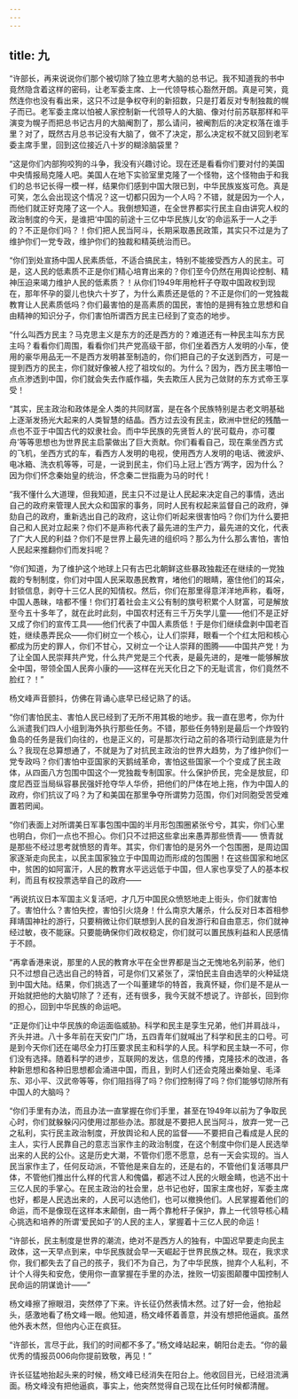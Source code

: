 ```yaml
---
---
---
```

title: 九
---



“许部长，再来说说你们那个被切除了独立思考大脑的总书记。我不知道我的书中竟然隐含着这样的密码，让老军委主席、上一代领导核心豁然开朗。真是可笑，竟然连你也没有看出来，这只不过是争权夺利的新招数，只是打着反对专制独裁的幌子而已。老军委主席以怕被人家控制新一代领导人的大脑、像对付前苏联那样和平演变为幌子而把总书记古月的大脑阉割了，那么请问，被阉割后的决定权落在谁手里？对了，既然古月总书记没有大脑了，做不了决定，那么决定权不就又回到老军委主席手里，回到这位接近八十岁的糊涂脑袋里？

“这是你们内部狗咬狗的斗争，我没有兴趣讨论。现在还是看看你们要对付的美国中央情报局克隆人吧。美国人在地下实验室里克隆了一个怪物，这个怪物由于和我们的总书记长得一模一样，结果你们感到中国大限已到，中华民族岌岌可危。真是可笑，怎么会出现这个情况？这一切都只因为一个人吗？不错，就是因为一个人，而他们就正好克隆了这一个人。我倒想知道，在全世界都实行民主自由讲究人权的政治制度的今天，是谁把‘中国的前途十三亿中华民族儿女’的命运系于一人之手的？不正是你们吗？！你们把人民当阿斗，长期采取愚民政策，其实只不过是为了维护你们一党专政，维护你们的独裁和精英统治而已。

“你们到处宣扬中国人民素质低，不适合搞民主，特别不能接受西方人的民主。可是，这人民的低素质不正是你们精心培育出来的？你们至今仍然在用舆论控制、精神压迫来竭力维护人民的低素质？！从你们1949年用枪杆子夺取中国政权到现在，那年怀孕的婴儿也快六十岁了，为什么素质还是低的？不正是你们的一党独裁教育让人民素质低吗？你们最害怕的是高素质的国民，害怕的是拥有独立思想和自由精神的知识分子，你们害怕所谓西方民主已经到了变态的地步。

“什么叫西方民主？马克思主义是东方的还是西方的？难道还有一种民主叫东方民主吗？看看你们周围，看看你们共产党高级干部，你们坐着西方人发明的小车，使用的豪华用品无一不是西方发明甚至制造的，你们把自己的子女送到西方，可是一提到西方的民主，你们就好像被人挖了祖坟似的。为什么？因为，西方民主哪怕一点点渗透到中国，你们就会失去作威作福，失去欺压人民为己敛财的东方式帝王享受！

“其实，民主政治和政体是全人类的共同财富，是在各个民族特别是古老文明基础上逐渐发扬光大起来的人类智慧的结晶。西方过去没有民主，欧洲中世纪的残酷一点也不亚于中国古代的奴隶社会。而中华民族的先贤哲人的‘民可载舟，亦可覆舟’等等思想也为世界民主启蒙做出了巨大贡献。你们看看自己，现在乘坐西方式的飞机，坐西方式的车，看西方人发明的电视，使用西方人发明的电话、微波炉、电冰箱、洗衣机等等，可是，一说到民主，你们马上冠上‘西方’两字，因为什么？因为你们怀念秦始皇的统治，怀念秦二世指鹿为马的时代！

“我不懂什么大道理，但我知道，民主只不过是让人民起来决定自己的事情，选出自己的政府来管理人民大众和国家的事务，同时人民有权起来监督自己的政府，弹劾自己的政府，重新选出自己的政府，这让你们听起来很害怕吗？你们为什么要把自己和人民对立起来？你们不是声称代表了最先进的生产力，最先进的文化，代表了广大人民的利益？你们不是世界上最先进的组织吗？那么为什么那么害怕，害怕人民起来推翻你们而发抖呢？

“你们知道，为了维护这个地球上只有古巴北朝鲜这些暴政独裁还在继续的一党独裁的专制制度，你们对中国人民采取愚民教育，堵他们的眼睛，塞住他们的耳朵，封锁信息，剥夺十三亿人民的知情权。然后，你们在那里得意洋洋地声称，看呀，中国人愚昧，啥都不懂！你们打着社会主义公有制的旗号积累个人财富，可是解放至今五十多年了，就在此时此刻，中国农村还有三千万失学儿童——他们不是正好又成了你们的宣传工具——他们代表了中国人素质低！于是你们继续盘剥中国老百姓，继续愚弄民众——你们树立一个核心，让人们崇拜，眼看一个个红太阳和核心都成为历史的罪人，你们不甘心，又树立一个让人崇拜的图腾——中国共产党！为了让全国人民崇拜共产党，什么共产党是三个代表，是最先进的，是唯一能够解放全中国，带领全国人民奔小康的——这样在光天化日之下的无耻谎言，你们竟然不脸红？！”

杨文峰声音颤抖，仿佛在背诵心底早已经记熟了的话。

“你们害怕民主、害怕人民已经到了无所不用其极的地步。我一直在思考，你为什么派遣我们四人小组到海外执行那些任务。不错，那些任务特别是最后一个炸毁钓鱼岛的任务是我们向往的，也是正义的，可是那次行动之前的各项行动到底是为什么？我现在总算想通了，不就是为了对抗民主政治的世界大趋势，为了维护你们一党专政吗？你们害怕中亚国家的天鹅绒革命，害怕这些国家一个个变成了民主政体，从四面八方包围中国这个一党独裁专制国家。什么保护侨民，完全是放屁，印度尼西亚当局纵容暴民强奸抢夺华人华侨，把他们的尸体在地上拖，作为中国人的政府，你们抗议了吗？为了和美国在那里争夺所谓势力范围，你们对同胞受苦受难置若罔闻。

“你们表面上对所谓美日军事包围中国的半月形包围圈紧张兮兮，其实，你们心里也明白，你们一点也不担心。你们只不过把这些拿出来愚弄那些愤青—— 愤青就是那些不经过思考就愤怒的青年。其实，你们害怕的是另外一个包围圈，是周边国家逐渐走向民主，以民主国家独立于中国周边而形成的包围圈！在这些国家和地区中，贫困的如阿富汗，人民的教育水平远远低于中国，但人家也享受了人的基本权利，而且有权投票选举自己的政府——

“再说抗议日本军国主义复活吧，才几万中国民众愤怒地走上街头，你们就害怕了。害怕什么？害怕失控，害怕引火烧身！什么南京大屠杀，什么反对日本首相参拜靖国神社的游行，只要稍微让你们联想到人民的自发游行和自由意志，你们就神经过敏，夜不能寐。只要能确保你们政权稳定，你们就可以置民族利益和人民感情于不顾。

“再拿香港来说，那里的人民的教育水平在全世界都是当之无愧地名列前茅，他们只不过想自己选出自己的特首，可是你们又紧张了，深怕民主自由选举的火种延烧到中国大陆。结果，你们挑选了一个叫董建华的特首，我真怀疑，你们是不是从一开始就把他的大脑切除了？还有，还有很多，我今天就不想说了。许部长，回到你的担心，回到中华民族的命运吧。

“正是你们让中华民族的命运面临威胁。科学和民主是孪生兄弟，他们并肩战斗，齐头并进。八十多年前在天安门广场，五四青年们就喊出了科学和民主的口号。可是到今天你们还在竭尽全力打压要求民主和科学的人民。科学和民主缺一不可，你们没有选择。随着科学的进步，互联网的发达，信息的传播，克隆技术的改进，各种新思想和各种旧思想都会涌进中国，而且，到时人们还会克隆出秦始皇、毛泽东、邓小平、汉武帝等等，你们阻挡得了吗？你们控制得了吗？你们能够切除所有中国人的大脑吗？

“你们手里有办法，而且办法一直掌握在你们手里，甚至在1949年以前为了争取民心时，你们就躲躲闪闪使用过那些办法。那就是不要把人民当阿斗，放弃一党一己之私利，实行民主政治制度，开放舆论和人民的监督——不要把自己看成是人民的主人，实行人民靠自己的意志当家作主的政治制度，在这个制度中你们是人民选举出来的人民的公仆。这是历史大潮，不管你们愿不愿意，总有一天会实现的。当人民当家作主了，任何反动派，不管他是来自左的，还是右的，不管他们复活哪具尸体，不管他们推出什么样的代言人和傀儡，都逃不过人民的火眼金睛，也逃不出十三亿人民的手掌心。在民主政治的社会里，总书记也好，国家主席也好，军委主席也好，都是人民选出来的，人民可以选他们，也可以撤换他们。人民掌握着他们的命运，而不是像现在这样本末颠倒，由一两个靠枪杆子保护，靠上一代领导核心精心挑选和培养的所谓‘爱民如子’的人民的主人，掌握着十三亿人民的命运！

“许部长，民主制度是世界的潮流，绝对不是西方人的独有，中国迟早要走向民主政体，这一天早点到来，中华民族就会早一天崛起于世界民族之林。现在，我求求你，我们都失去了自己的孩子，我们不为自己，为了中华民族，抛弃个人私利，不计个人得失和安危，使用你一直掌握在手里的办法，挫败一切妄图颠覆中国控制人民命运的阴谋诡计——”

杨文峰擦了擦眼泪，突然停了下来。许长征仍然表情木然。过了好一会，他抬起头，感激地看了杨文峰一眼。他知道，杨文峰怀着善意，并没有想把他逼疯。虽然他外表木然，但他内心正在疯狂。

“许部长，言尽于此，我们的时间都不多了。”杨文峰站起来，朝阳台走去。“你的最优秀的情报员006向你提前致敬，再见！”

许长征猛地抬起头来的时候，杨文峰已经消失在阳台上。他收回目光，已经泪流满面。杨文峰没有把他逼疯，事实上，他突然觉得自己现在比任何时候都清醒。